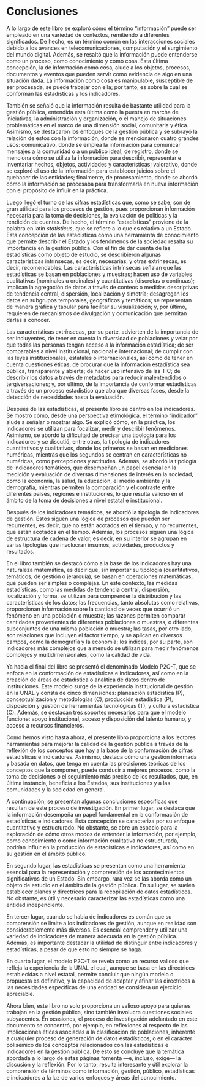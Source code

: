 # Conclusiones {.unnumbered}

A lo largo de este libro se exploró cómo el término “información” puede ser empleado en una variedad de contextos, remitiendo a diferentes significados. De hecho, es un término común en las interacciones sociales debido a los avances en telecomunicaciones, computación y el surgimiento del mundo digital. Además, se resaltó que la información puede entenderse como un proceso, como conocimiento y como cosa. Esta última concepción, la de información como cosa, alude a los objetos, procesos, documentos y eventos que pueden servir como evidencia de algo en una situación dada. La información como cosa es manipulable, susceptible de ser procesada, se puede trabajar con ella; por tanto, es sobre la cual se conforman las estadísticas y los indicadores.

También se señaló que la información resulta de bastante utilidad para la gestión pública, entendida esta última como la puesta en marcha de iniciativas, la administración y organización, o el manejo de situaciones problemáticas en el marco de una dimensión social, comunitaria y ética. Asimismo, se destacaron los enfoques de la gestión pública y se subrayó la relación de estos con la información, donde se mencionaron cuatro grandes usos: comunicativo, donde se emplea la información para comunicar mensajes a la comunidad o a un público ideal; de registro, donde se menciona cómo se utiliza la información para describir, representar e inventariar hechos, objetos, actividades y características; valorativo, donde se exploró el uso de la información para establecer juicios sobre el quehacer de las entidades; finalmente, de procesamiento, donde se abordó cómo la información se procesaba para transformarla en nueva información con el propósito de influir en la práctica.

Luego llegó el turno de las cifras estadísticas que, como se sabe, son de gran utilidad para los procesos de gestión, pues proporcionan información necesaria para la toma de decisiones, la evaluación de políticas y la rendición de cuentas. De hecho, el término “estadísticas” proviene de la palabra en latín *statisticus*, que se refiere a lo que es relativo a un Estado. Esta concepción de las estadísticas como una herramienta de conocimiento que permite describir el Estado y los fenómenos de la sociedad resalta su importancia en la gestión pública.
Con el fin de dar cuenta de las estadísticas como objeto de estudio, se describieron algunas características intrínsecas, es decir, necesarias, y otras extrínsecas, es decir, recomendables. Las características intrínsecas señalan que las estadísticas se basan en poblaciones y muestras; hacen uso de variables cualitativas (nominales u ordinales) y cuantitativas (discretas o continuas); implican la agregación de datos a través de conteos o medidas descriptivas de tendencia central, dispersión, localización y simetría; desagregan los datos en subgrupos temporales, geográficos y temáticos; se representan de manera gráfica y tabular para facilitar su visualización; y, por último, requieren de mecanismos de divulgación y comunicación que permitan darlas a conocer.

Las características extrínsecas, por su parte, advierten de la importancia de ser incluyentes, de tener en cuenta la diversidad de poblaciones y velar por que todas las personas tengan acceso a la información estadística; de ser comparables a nivel institucional, nacional e internacional; de cumplir con las leyes institucionales, estatales o internacionales, así como de tener en cuenta cuestiones éticas; de procurar que la información estadística sea pública, transparente y abierta; de hacer uso intensivo de las TIC; de describir los datos a través de metadatos para reducir malentendidos o tergiversaciones; y, por último, de la importancia de conformar estadísticas a través de un proceso estadístico que abarque diversas fases, desde la detección de necesidades hasta la evaluación.

Después de las estadísticas, el presente libro se centró en los indicadores. Se mostró cómo, desde una perspectiva etimológica, el término “indicador” alude a señalar o mostrar algo. Se explicó cómo, en la práctica, los indicadores se utilizan para focalizar, medir y describir fenómenos. Asimismo, se abordó la dificultad de precisar una tipología para los indicadores y se discutió, entre otras, la tipología de indicadores cuantitativos y cualitativos, donde los primeros se basan en mediciones numéricas, mientras que los segundos se centran en características no numéricas, como percepciones y actitudes. Además, se abordó la tipología de indicadores temáticos, que desempeñan un papel esencial en la medición y evaluación de diversas dimensiones de interés en la sociedad, como la economía, la salud, la educación, el medio ambiente y la demografía, mientras permiten la comparación y el contraste entre diferentes países, regiones e instituciones, lo que resulta valioso en el ámbito de la toma de decisiones a nivel estatal e institucional.

Después de los indicadores temáticos, se abordó la tipología de indicadores de gestión. Estos siguen una lógica de procesos que pueden ser recurrentes, es decir, que no están acotados en el tiempo, y no recurrentes, que están acotados en el tiempo. Además, los procesos siguen una lógica de estructura de cadena de valor, es decir, en su interior se agrupan en varias tipologías que involucran insumos, actividades, productos y resultados.

En el libro también se destacó cómo a la base de los indicadores hay una naturaleza matemática, es decir que, sin importar su tipología (cuantitativos, temáticos, de gestión o jerarquía), se basan en operaciones matemáticas, que pueden ser simples o complejas. En este contexto, las medidas estadísticas, como las medidas de tendencia central, dispersión, localización y forma, se utilizan para comprender la distribución y las características de los datos; las frecuencias, tanto absolutas como relativas, proporcionan información sobre la cantidad de veces que ocurrió un fenómeno en una población o muestra; las razones permiten comparar cantidades provenientes de diferentes poblaciones o muestras, o diferentes subconjuntos de una misma población o muestra; las tasas, por otro lado, son relaciones que incluyen el factor tiempo, y se aplican en diversos campos, como la demografía y la economía; los índices, por su parte, son indicadores más complejos que a menudo se utilizan para medir fenómenos complejos y multidimensionales, como la calidad de vida.

Ya hacia el final del libro se presentó el denominado Modelo P2C-T, que se enfoca en la conformación de estadísticas e indicadores, así como en la creación de áreas de estadística o analítica de datos dentro de instituciones. Este modelo surge de la experiencia institucional de gestión en la UNAL y consta de cinco dimensiones: planeación estadística (P), conceptualización y metodologías (C), producción estadística (P), disposición y gestión de herramientas tecnológicas (T), y cultura estadística (C). Además, se destacan tres soportes necesarios para que el modelo funcione: apoyo institucional, acceso y disposición del talento humano, y acceso a recursos financieros.

Como hemos visto hasta ahora, el presente libro proporciona a los lectores herramientas para mejorar la calidad de la gestión pública a través de la reflexión de los conceptos que hay a la base de la conformación de cifras estadísticas e indicadores. Asimismo, destaca cómo una gestión informada y basada en datos, que tenga en cuenta las precisiones teóricas de los conceptos que la componen, puede conducir a mejores procesos, como la toma de decisiones o el seguimiento más preciso de los resultados, que, en última instancia, beneficia a los Estados, sus instituciones y a las comunidades y la sociedad en general.

A continuación, se presentan algunas conclusiones específicas que resultan de este proceso de investigación. En primer lugar, se destaca que la información desempeña un papel fundamental en la conformación de estadísticas e indicadores. Esta concepción se caracteriza por su enfoque cuantitativo y estructurado. No obstante, se abre un espacio para la exploración de cómo otros modos de entender la información, por ejemplo, como conocimiento o como información cualitativa no estructurada, podrían influir en la producción de estadísticas e indicadores, así como en su gestión en el ámbito público.

En segundo lugar, las estadísticas se presentan como una herramienta esencial para la representación y comprensión de los acontecimientos significativos de un Estado. Sin embargo, rara vez se las aborda como un objeto de estudio en el ámbito de la gestión pública. En su lugar, se suelen establecer planes y directrices para la recopilación de datos estadísticos. No obstante, es útil y necesario caracterizar las estadísticas como una entidad independiente.

En tercer lugar, cuando se habla de indicadores es común que su comprensión se limite a los indicadores de gestión, aunque en realidad son considerablemente más diversos. Es esencial comprender y utilizar una variedad de indicadores de manera adecuada en la gestión pública. Además, es importante destacar la utilidad de distinguir entre indicadores y estadísticas, a pesar de que esto no siempre se haga.

En cuarto lugar, el modelo P2C-T se revela como un recurso valioso que refleja la experiencia de la UNAL el cual, aunque se basa en las directrices establecidas a nivel estatal, permite concluir que ningún modelo o propuesta es definitivo, y la capacidad de adaptar y afinar las directrices a las necesidades específicas de una entidad se considera un ejercicio apreciable.

Ahora bien, este libro no solo proporciona un valioso apoyo para quienes trabajan en la gestión pública, sino también involucra cuestiones sociales subyacentes. En ocasiones, el proceso de investigación adelantado en este documento se concentró, por ejemplo, en reflexiones al respecto de las implicaciones éticas asociadas a la clasificación de poblaciones, inherente a cualquier proceso de generación de datos estadísticos, o en el carácter polisémico de los conceptos relacionados con las estadísticas e indicadores en la gestión pública. De esto se concluye que la temática abordada a lo largo de estas páginas fomenta ---e, incluso, exige--- la discusión y la reflexión. Por lo tanto, resulta interesante y útil explorar la comprensión de términos como información, gestión, público, estadísticas e indicadores a la luz de varios enfoques y áreas del conocimiento.



